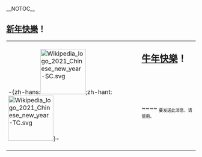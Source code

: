 <noinclude>{{幽默}}__NOTOC__</noinclude>
== [[新春|新年快樂]]！ ==

{| style="background-color: #FFB533; border: 3px solid #FF0000;"
| rowspan="2" style="vertical-align: middle; padding: 5px;" | -{zh-hans:[[File:Wikipedia logo 2021 Chinese new year-SC.svg|120px]];zh-hant:[[File:Wikipedia logo 2021 Chinese new year-TC.svg|120px]]}-
| style="font-size: x-large; padding: 3px 3px 0 3px; height: 1.5em;" | '''[[牛族#生肖|牛年快樂]]！'''
|-
| style="vertical-align: middle; padding: 3px;" | {{{1|祝閣下牛氣沖天，牛轉乾坤！感謝您過去一年來對中文維基百科的貢獻！}}}~~<noinclude></noinclude>~~
<small><sub>要发送此消息，请使用{{tls|牛年快乐|{{color|grey|選填賀詞}}}}。</sub></small>
|}
<noinclude>{{doc}}</noinclude>